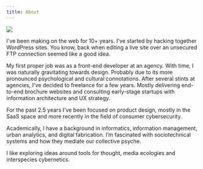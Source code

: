 ```yaml
---
title: About
---
```


<Headline
  title="Hi, I'm Ilja"
  headline="A spaceship Earth utopist, cyberflaneur and design technologist"
/>

![](../images/iljapanic.jpg)

I've been making on the web for 10+ years. I've started by hacking together WordPress sites. You know, back when editing a live site over an unsecured FTP connection seemed like a good idea.

My first proper job was as a front-end developer at an agency. With time, I was naturally gravitating towards design. Probably due to its more pronounced  psychological and cultural connotations. After several stints at agencies, I've decided to freelance for a few years. Mostly delivering end-to-end brochure websites and consulting early-stage startups with information architecture and UX strategy.

For the past 2.5 years I've been focused on product design, mostly in the SaaS space and more recently in the field of consumer cybersecurity.

Academically, I have a background in informatics, information management, urban analytics, and digital fabrication. I’m fascinated with sociotechnical systems and how they mediate our collective psyche.

I like exploring ideas around tools for thought, media ecologies and interspecies cybernetics.

<CV />
